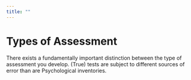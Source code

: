 ```yaml
---
title: ""
---
```


# Types of Assessment {#sec-assesstype}

There exists a fundamentally important distinction between the type of assessment you develop. (True)
tests are subject to different sources of error than are Psychological inventories.  
